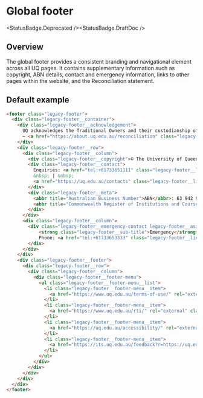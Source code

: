 
# Global footer

<StatusBadge.Deprecated /><StatusBadge.DraftDoc />

## Overview

The global footer provides a consistent branding and navigational element across all UQ pages. It contains supplementary information such as copyright, ABN details, contact and emergency information, links to other pages within the website, and the Reconciliation statement.

## Default example

<Canvas withSource="none" withToolbar>
  <Story height={339} id="legacy-footer--footer" />
</Canvas>

```html
<footer class="legacy-footer">
  <div class="legacy-footer__container">
    <div class="legacy-footer__acknowledgement">
      UQ acknowledges the Traditional Owners and their custodianship of the lands on which UQ is situated.
      — <a href="https://about.uq.edu.au/reconciliation" class="legacy-footer__acknowledgement__link">Reconciliation statement</a>
    </div>
    <div class="legacy-footer__row">
      <div class="legacy-footer__column">
        <div class="legacy-footer__copyright">© The University of Queensland</div>
        <div class="legacy-footer__contact">
          Enquiries: <a href="tel:+61733651111" class="legacy-footer__link footer__enquiries-phone"><span itemprop="telephone">+61 7 3365 1111</span></a>
          &nbsp; | &nbsp;
          <a href="https://uq.edu.au/contacts" class="legacy-footer__link footer__contacts-link">Contact directory</a>
        </div>
        <div class="legacy-footer__meta">
          <abbr title="Australian Business Number">ABN</abbr>: 63 942 912 684 &nbsp; | &nbsp;
          <abbr title="Commonwealth Register of Institutions and Courses for Overseas Students">CRICOS</abbr> Provider No: <a class="legacy-footer__link cricos__link" href="https://www.uq.edu.au/about/cricos-link" rel="external">00025B</a>
        </div>
      </div>
      <div class="legacy-footer__column">
        <div class="legacy-footer__emergency-contact legacy-footer__aside">
            <strong class="legacy-footer__sub-title">Emergency</strong><br/>
            Phone: <a href="tel:+61733653333" class="legacy-footer__link footer__emergency-phone">3365 3333</a>
        </div>
      </div>
    </div>
    <div class="legacy-footer__footer">
      <div class="legacy-footer__row">
        <div class="legacy-footer__column">
          <div class="legacy-footer__footer-menu">
            <ul class="legacy-footer__footer-menu__list">
              <li class="legacy-footer__footer-menu__item">
                <a href="https://www.uq.edu.au/terms-of-use/" rel="external" class="legacy-footer__footer-menu__link">Privacy &amp; Terms of use</a>
              </li>
              <li class="legacy-footer__footer-menu__item">
                <a href="https://www.uq.edu.au/rti/" rel="external" class="legacy-footer__footer-menu__link">Right to Information</a>
              </li>
              <li class="legacy-footer__footer-menu__item">
                <a href="https://uq.edu.au/accessibility/" rel="external" class="legacy-footer__footer-menu__link">Accessibility</a>
              </li>
              <li class="legacy-footer__footer-menu__item">
                <a href="https://its.uq.edu.au/feedback?r=https://uq.edu.au" rel="external" class="legacy-footer__footer-menu__link">Feedback</a>
              </li>
            </ul>
          </div>
        </div>
      </div>
    </div>
  </div>
</footer>
```
